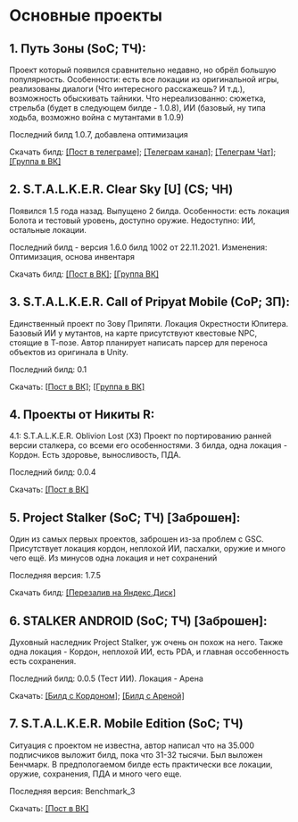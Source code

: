 # Основные проекты

## 1. Путь Зоны (SoC; ТЧ):
Проект который появился сравнительно недавно, но обрёл большую популярность. Особенности: есть все локации из оригинальной игры, реализованы диалоги (Что интересного расскажешь? И т.д.), возможность обыскивать тайники. Что нереализованно: сюжетка, стрельба (будет в следующем билде - 1.0.8), ИИ (базовый, ну типа ходьба, возможно война с мутантами в 1.0.9) 


Последний билд 1.0.7, добавлена оптимизация

Скачать билд: [[Пост в телеграме]](https://t.me/GartGame/104); [[Телеграм канал]](https://t.me/GartGame); [[Телеграм Чат]](https://t.me/GartGameChat); [[Группа в ВК]](https://vk.com/gartgame)

## 2. S.T.A.L.K.E.R. Clear Sky [U] (CS; ЧН)
Появился 1.5 года назад. Выпущено 2 билда.
Особенности: есть локация Болота и тестовый уровень, доступно оружие. Недоступно: ИИ, остальные локации.


Последний билд - версия 1.6.0 билд 1002 от 22.11.2021. Изменения: Оптимизация, основа инвентаря

Скачать билд: [[Пост в ВК]](https://vk.com/wall-182231606_2346); [[Группа ВК]](https://vk.com/stalkerumobile)

## 3. S.T.A.L.K.E.R. Call of Pripyat Mobile (CoP; ЗП):
Единственный проект по Зову Припяти. Локация Окрестности Юпитера. Базовый ИИ у мутантов, на карте присутствуют квестовые NPC, стоящие в Т-позе. Автор планирует написать парсер для переноса объектов из оригинала в Unity.

Последний билд: 0.1

Скачать: [[Пост в ВК]](https://vk.com/wall-181941504_9014); [[Группа в ВК]](https://vk.com/stalker.cop.mobile)

## 4. Проекты от Никиты R:
4.1: S.T.A.L.K.E.R. Oblivion Lost (ХЗ)
Проект по портированию ранней версии сталкера, со всеми его особенностями.
3 билда, одна локация - Кордон. Есть здоровье, выносливость, ПДА.

Последний билд: 0.0.4

Скачать: [[Пост в ВК]](https://vk.com/wall-200764374_192)

## 5. Project Stalker (SoC; ТЧ) [Заброшен]:
Один из самых первых проектов, заброшен из-за проблем с GSC. Присутствует локация кордон, неплохой ИИ, пасхалки, оружие и много чего ещё. Из минусов одна локация и нет сохранений

Последняя версия: 1.7.5

Скачать билд: [[Перезалив на Яндекс.Диск]](https://disk.yandex.ru/d/zWoU2RTyrdOKxA)

## 6. STALKER ANDROID (SoC; ТЧ) [Заброшен]:
Духовный наследник Project Stalker, уж очень он похож на него. Также одна локация - Кордон, неплохой ИИ, есть PDA, и главная оссобенность есть сохранения. 

Последний билд: 0.0.5 (Тест ИИ). Локация - Арена

Скачать: [[Билд с Кордоном]](https://vk.com/wall-174809909_12652); [[Билд с Ареной]](https://vk.com/wall-174809909_14326)

## 7. S.T.A.L.K.E.R. Mobile Edition (SoC; ТЧ)
Ситуация с проектом не известна, автор написал что на 35.000 подписчиков выложит билд, пока что 31-32 тысячи.
Был выложен Бенчмарк. В предпологаемом билде есть практически все локации, оружие, сохранения, ПДА и много чего еще.

Последняя версия: Benchmark_3

Скачать: [[Пост в ВК]](https://vk.com/wall-184902497_39772)
